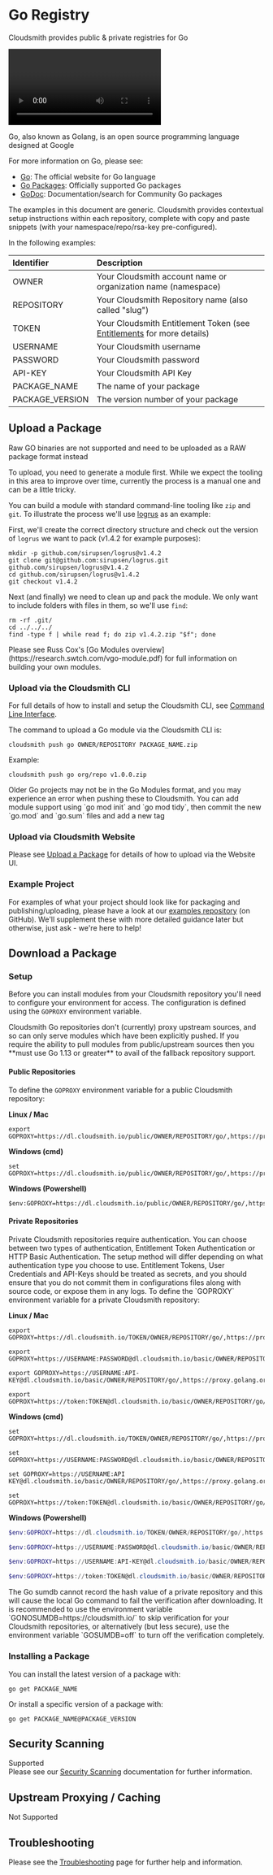 
# Go Registry

Cloudsmith provides public & private registries for Go

<Video wistiaId="cfpoye51t5"></Video>

Go, also known as Golang, is an open source programming language designed at Google

For more information on Go, please see:

- [Go](https://www.golang.org): The official website for Go language
- [Go Packages](https://golang.org/pkg): Officially supported Go packages
- [GoDoc](https://godoc.org): Documentation/search for Community Go packages

<Note variant="note" headline="Contextual Documentation">
The examples in this document are generic. Cloudsmith provides contextual setup instructions within each repository, complete with copy and paste snippets (with your namespace/repo/rsa-key pre-configured).
</Note>

In the following examples: 

| Identifier      | Description                                                                               |
| :-------------- | :---------------------------------------------------------------------------------------- |
| OWNER           | Your Cloudsmith account name or organization name (namespace)                             |
| REPOSITORY      | Your Cloudsmith Repository name (also called "slug")                                      |
| TOKEN           | Your Cloudsmith Entitlement Token (see [Entitlements](/distributing-your-software/entitlement-tokens) for more details) |
| USERNAME        | Your Cloudsmith username                                                                  |
| PASSWORD        | Your Cloudsmith password                                                                  |
| API-KEY         | Your Cloudsmith API Key                                                                   |
| PACKAGE_NAME    | The name of your package                                                                  |
| PACKAGE_VERSION | The version number of your package                                                        |

## Upload a Package

<Note variant="note" headline="Note">
Raw GO binaries are not supported and need to be uploaded as a RAW package format instead
</Note>

To upload, you need to generate a module first. While we expect the tooling in this area to improve over time, currently the process is a manual one and can be a little tricky.

You can build a module with standard command-line tooling like `zip` and `git`. To illustrate the process we'll use [logrus](https://github.com/sirupsen/logrus) as an example:

First, we'll create the correct directory structure and check out the version of `logrus` we want to pack (v1.4.2 for example purposes):

```shell
mkdir -p github.com/sirupsen/logrus@v1.4.2
git clone git@github.com:sirupsen/logrus.git github.com/sirupsen/logrus@v1.4.2
cd github.com/sirupsen/logrus@v1.4.2
git checkout v1.4.2
```

Next (and finally) we need to clean up and pack the module. We only want to include folders with files in them, so we'll use `find`:

```shell
rm -rf .git/
cd ../../../
find -type f | while read f; do zip v1.4.2.zip "$f"; done
```

<Note variant="note" headline="Note">
Please see Russ Cox's [Go Modules overview](https://research.swtch.com/vgo-module.pdf) for full information on building your own modules.
</Note>


### Upload via the Cloudsmith CLI

For full details of how to install and setup the Cloudsmith CLI, see [Command Line Interface](/getting-started/cli).

The command to upload a Go module via the Cloudsmith CLI is: 

```shell
cloudsmith push go OWNER/REPOSITORY PACKAGE_NAME.zip
```

Example:

```shell
cloudsmith push go org/repo v1.0.0.zip
```

<Note variant="note" headline="Note">
Older Go projects may not be in the Go Modules format, and you may experience an error when pushing these to Cloudsmith. 
You can add module support using `go mod init` and `go mod tidy`, then commit the new `go.mod` and `go.sum` files and add a new tag
</Note>


### Upload via Cloudsmith Website

Please see [Upload a Package](/artifacts/package-upload) for details of how to upload via the Website UI.

### Example Project

For examples of what your project should look like for packaging and publishing/uploading, please have a look at our [examples repository](http://github.com/cloudsmith-io/cloudsmith-examples) (on GitHub). We'll supplement these with more detailed guidance later but otherwise, just ask - we're here to help!

## Download a Package

### Setup

Before you can install modules from your Cloudsmith repository you'll need to configure your environment for access. The configuration is defined using the `GOPROXY` environment variable.

<Note variant="note" headline="Note">
Cloudsmith Go repositories don't (currently) proxy upstream sources, and so can only serve modules which have been explicitly pushed. If you require the ability to pull modules from public/upstream sources then you **must use Go 1.13 or greater** to avail of the fallback repository support.
</Note>

#### Public Repositories

To define the `GOPROXY` environment variable for a public Cloudsmith repository: 

**Linux / Mac**

```shell
export GOPROXY=https://dl.cloudsmith.io/public/OWNER/REPOSITORY/go/,https://proxy.golang.org,direct
```

**Windows (cmd)**

```shell
set GOPROXY=https://dl.cloudsmith.io/public/OWNER/REPOSITORY/go/,https://proxy.golang.org,direct
```

**Windows (Powershell)** 

```shell
$env:GOPROXY=https://dl.cloudsmith.io/public/OWNER/REPOSITORY/go/,https://proxy.golang.org,direct
```

#### Private Repositories

<Note variant="note" headline="Private Repositories">
Private Cloudsmith repositories require authentication.  You can choose between two types of authentication, Entitlement Token Authentication or HTTP Basic Authentication. 
The setup method will differ depending on what authentication type you choose to use.
</Note>

<Note variant="warning" headline="Warning">
Entitlement Tokens, User Credentials and API-Keys should be treated as secrets, and you should ensure that you do not commit them in configurations files along with source code, or expose them in any logs.
</Note>
To define the `GOPROXY` environment variable for a private Cloudsmith repository: 

**Linux / Mac**

```shell Entitlement Token Auth
export GOPROXY=https://dl.cloudsmith.io/TOKEN/OWNER/REPOSITORY/go/,https://proxy.golang.org,direct
```
```shell HTTP Basic Auth (User & Pass)
export GOPROXY=https://USERNAME:PASSWORD@dl.cloudsmith.io/basic/OWNER/REPOSITORY/go/,https://proxy.golang.org,direct
```
```shell HTTP Basic Auth (API-Key)
export GOPROXY=https://USERNAME:API-KEY@dl.cloudsmith.io/basic/OWNER/REPOSITORY/go/,https://proxy.golang.org,direct
```
```shell HTTP Basic Auth (Token)
export GOPROXY=https://token:TOKEN@dl.cloudsmith.io/basic/OWNER/REPOSITORY/go/,https://proxy.golang.org,direct
```

**Windows (cmd)**

```shell Entitlement Token Auth
set GOPROXY=https://dl.cloudsmith.io/TOKEN/OWNER/REPOSITORY/go/,https://proxy.golang.org,direct
```
```shell HTTP Basic Auth (User & Pass)
set GOPROXY=https://USERNAME:PASSWORD@dl.cloudsmith.io/basic/OWNER/REPOSITORY/go/,https://proxy.golang.org,direct
```
```shell HTTP Basic Auth (API-Key)
set GOPROXY=https://USERNAME:API KEY@dl.cloudsmith.io/basic/OWNER/REPOSITORY/go/,https://proxy.golang.org,direct
```
```shell HTTP Basic Auth (Token)
set GOPROXY=https://token:TOKEN@dl.cloudsmith.io/basic/OWNER/REPOSITORY/go/,https://proxy.golang.org,direct
```

**Windows (Powershell)** 

```powershell Entitlement Token Auth
$env:GOPROXY=https://dl.cloudsmith.io/TOKEN/OWNER/REPOSITORY/go/,https://proxy.golang.org,direct
```
```powershell HTTP Basic Auth (User & Pass)
$env:GOPROXY=https://USERNAME:PASSWORD@dl.cloudsmith.io/basic/OWNER/REPOSITORY/go/,https://proxy.golang.org,direct
```
```powershell HTTP Basic Auth (API-Key)
$env:GOPROXY=https://USERNAME:API-KEY@dl.cloudsmith.io/basic/OWNER/REPOSITORY/go/,https://proxy.golang.org,direct
```
```powershell HTTP Basic Auth (Token)
$env:GOPROXY=https://token:TOKEN@dl.cloudsmith.io/basic/OWNER/REPOSITORY/go/,https://proxy.golang.org,direct
```

<Note variant="note" headline="Private Repositories">
The Go sumdb cannot record the hash value of a private repository and this will cause the local Go command to fail the verification after downloading. 
It is recommended to use the environment variable `GONOSUMDB=https://cloudsmith.io/` to skip verification for your Cloudsmith repositories, or alternatively (but less secure), use the environment variable `GOSUMDB=off` to turn off the verification completely.
</Note>

### Installing a Package

You can install the latest version of a package with: 

```shell
go get PACKAGE_NAME
```

Or install a specific version of a package with: 

```shell
go get PACKAGE_NAME@PACKAGE_VERSION
```

## Security Scanning

<span class="cs-tag cs-tag-dark-green">Supported</span>  
Please see our [Security Scanning](/policies-and-security/security-scanning) documentation for further information.

## Upstream Proxying / Caching

<span class="cs-tag cs-tag-dark-grey">Not Supported</span>

## Troubleshooting

Please see the [Troubleshooting](/troubleshooting) page for further help and information.

